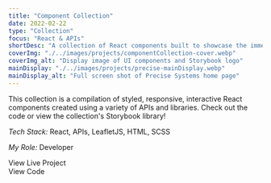 ```yaml
---
title: "Component Collection"
date: 2022-02-22
type: "Collection"
focus: "React & APIs"
shortDesc: "A collection of React components built to showcase the immense range of possibilities when it comes to React."
coverImg: "./../images/projects/componentCollection-cover.webp"
coverImg_alt: "Display image of UI components and Storybook logo"
mainDisplay: "./../images/projects/precise-mainDisplay.webp"
mainDisplay_alt: "Full screen shot of Precise Systems home page"
---
```



This collection is a compilation of styled, responsive, interactive React components created using a variety of APIs and libraries. Check out the code or view the collection's Storybook library!

<div className="divider"></div>

<p className="basicText light">
  <em className="sectionSubhead light">Tech Stack:</em> React, APIs, LeafletJS,
  HTML, SCSS
</p>
<p className="basicText light mb-10">
  <em className="sectionSubhead light">My Role:</em> Developer
</p>
<IconButton
  to="https://gschadegg.github.io/assorted-react-components"
  classes={["white"]}
>
  <div className="rounded-full border-[2px] border-white p-[8px] mr-4">
    <Icon className="text-white flex-1" icon="entypo:rocket" width="24" />
  </div>
  View Live Project
</IconButton>
<IconButton
  to="https://github.com/gschadegg/assorted-react-components"
  classes={["white", "mt-4", "mb-10"]}
>
  <div className="rounded-full border-[2px] border-white px-1 pt-1.5 mr-4">
    <Icon
      className="text-white flex-1"
      icon="teenyicons:github-solid"
      width="28"
    />
  </div>
  View Code
</IconButton>
